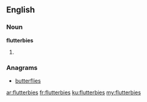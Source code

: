 ==English==

===Noun===
'''flutterbies'''

# {{plural of|[[flutterby]]}}

===Anagrams===
* [[butterflies#English|butterflies]]

[[ar:flutterbies]]
[[fr:flutterbies]]
[[ku:flutterbies]]
[[my:flutterbies]]
